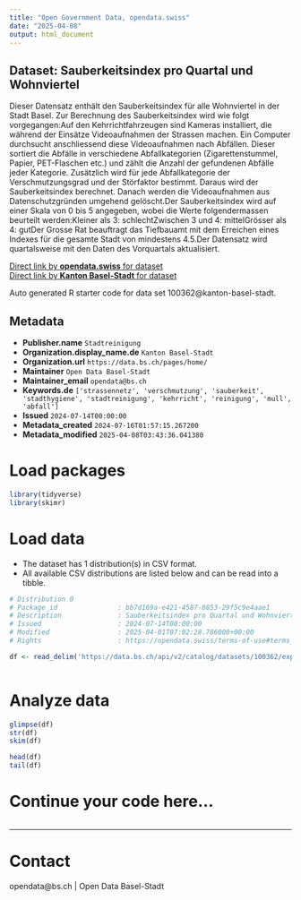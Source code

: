 ```yaml
---
title: "Open Government Data, opendata.swiss"
date: "2025-04-08"
output: html_document
---
```


## Dataset: Sauberkeitsindex pro Quartal und Wohnviertel

Dieser Datensatz enthält den Sauberkeitsindex für alle Wohnviertel in der Stadt Basel. Zur Berechnung des Sauberkeitsindex wird wie folgt vorgegangen:Auf den Kehrrichtfahrzeugen sind Kameras installiert, die während der Einsätze Videoaufnahmen der Strassen machen. Ein Computer durchsucht anschliessend diese Videoaufnahmen nach Abfällen. Dieser sortiert die Abfälle in verschiedene Abfallkategorien (Zigarettenstummel, Papier, PET-Flaschen etc.) und zählt die Anzahl der gefundenen Abfälle jeder Kategorie. Zusätzlich wird für jede Abfallkategorie der Verschmutzungsgrad und der Störfaktor bestimmt. Daraus wird der Sauberkeitsindex berechnet. Danach werden die Videoaufnahmen aus Datenschutzgründen umgehend gelöscht.Der Sauberkeitsindex wird auf einer Skala von 0 bis 5 angegeben, wobei die Werte folgendermassen beurteilt werden:Kleiner als 3: schlechtZwischen 3 und 4: mittelGrösser als 4: gutDer Grosse Rat beauftragt das Tiefbauamt mit dem Erreichen eines Indexes für die gesamte Stadt von mindestens 4.5.Der Datensatz wird quartalsweise mit den Daten des Vorquartals aktualisiert.

[Direct link by **opendata.swiss** for dataset](https://opendata.swiss/de/dataset/sauberkeitsindex-pro-quartal-und-wohnviertel)<br>
[Direct link by **Kanton Basel-Stadt** for dataset](https://data.bs.ch/explore/dataset/100362/)

Auto generated R starter code for data set 100362@kanton-basel-stadt.

## Metadata

- **Publisher.name** `Stadtreinigung`
- **Organization.display_name.de** `Kanton Basel-Stadt`
- **Organization.url** `https://data.bs.ch/pages/home/`
- **Maintainer** `Open Data Basel-Stadt`
- **Maintainer_email** `opendata@bs.ch`
- **Keywords.de** `['strassennetz', 'verschmutzung', 'sauberkeit', 'stadthygiene', 'stadtreinigung', 'kehrricht', 'reinigung', 'mull', 'abfall']`
- **Issued** `2024-07-14T00:00:00`
- **Metadata_created** `2024-07-16T01:57:15.267200`
- **Metadata_modified** `2025-04-08T03:43:36.041380`


# Load packages

```r

library(tidyverse)
library(skimr)

```

# Load data

-   The dataset has 1 distribution(s) in CSV format.
-   All available CSV distributions are listed below and can be read into a tibble.

```r

# Distribution 0
# Package_id               : bb7d169a-e421-4587-8853-29f5c9e4aae1
# Description              : Sauberkeitsindex pro Quartal und Wohnviertel (csv)
# Issued                   : 2024-07-14T00:00:00
# Modified                 : 2025-04-01T07:02:28.786000+00:00
# Rights                   : https://opendata.swiss/terms-of-use#terms_by

df <- read_delim('https://data.bs.ch/api/v2/catalog/datasets/100362/exports/csv?use_labels=true')



```

# Analyze data

```r

glimpse(df)
str(df)
skim(df)

head(df)
tail(df)

```

# Continue your code here...

```r

```

------------------------------------------------------------------------

# Contact

opendata@bs.ch | Open Data Basel-Stadt
